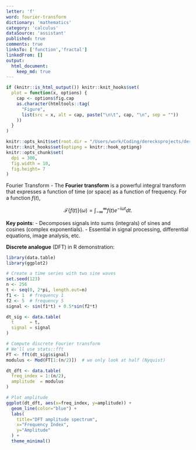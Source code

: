 ```yaml
---
letter: 'f'
word: fourier-transform
dictionary: 'mathematics'
category: 'calculus'
dataSource: 'assistant'
published: true
comments: true
linksTo: ['function','fractal']
linkedFrom: []
output:
  html_document:
    keep_md: true
---
```


```r
if (knitr::is_html_output()) knitr::knit_hooks$set(
  plot = function(x, options) {
    cap <- options$fig.cap
    as.character(htmltools::tag(
      "Figure",
      list(src = x, alt = cap, paste("\n\t", cap, "\n", sep = ""))
    ))
  }
)

knitr::opts_knit$set(root.dir = "/Users/work/Coding/derecksprojects/derecksnotes.com-playground/derecksnotes.com/client/src/app/dictionaries/mathematics/definitions")
knitr::knit_hooks$set(optipng = knitr::hook_optipng)
knitr::opts_chunk$set(
  dpi = 300,
  fig.width = 10,
  fig.height= 7
)
```

<a id="fourier-transform">Fourier Transform</a> - The **Fourier transform** is a powerful integral transform that expresses a function of time (or space) as a function of frequency. For a function $f(t)$,

$$
\mathcal{F}\{f(t)\}(\omega) = \int_{-\infty}^{\infty} f(t) e^{-i\omega t} dt.
$$

**Key points**:
- Decomposes signals into sums (integrals) of sines and cosines (complex exponentials).
- Essential in signal processing, differential equations, image analysis, etc.

**Discrete analogue** (DFT) in R demonstration:

```r
library(data.table)
library(ggplot2)

# Create a time series with two sine waves
set.seed(123)
n <- 256
t <- seq(0, 2*pi, length.out=n)
f1 <- 1  # frequency 1
f2 <- 5  # frequency 5
signal <- sin(f1*t) + 0.5*sin(f2*t)

dt_sig <- data.table(
  t      = t,
  signal = signal
)

# Compute discrete Fourier transform
# We'll use stats::fft
FT <- fft(dt_sig$signal)
modulus <- Mod(FT[1:(n/2)])  # we only look at half (Nyquist)

dt_dft <- data.table(
  freq_index = 1:(n/2),
  amplitude  = modulus
)

# Plot amplitude
ggplot(dt_dft, aes(x=freq_index, y=amplitude)) +
  geom_line(color="blue") +
  labs(
    title="DFT amplitude spectrum",
    x="Frequency Index",
    y="Amplitude"
  ) +
  theme_minimal()
```

